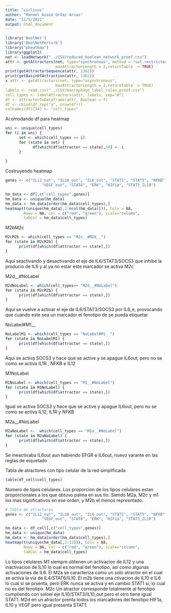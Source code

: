 ```yaml
---
title: "ciclicos"
author: "Manuel Azaid Ordaz Arias"
date: "11/5/2021"
output: html_document
---
```


```r
library('BoolNet')
library('BoolNetPerturb')
library("pheatmap")
library(ggplot2)
net <- loadNetwork("../CSV/reduced_boolean_network_proof.csv")
attr <- getAttractors(net, type="synchronous", method = "sat.restricted", 
                      maxAttractorLength = 2,returnTable  = TRUE)
print(getAttractorSequence(attr, 1362))
print(getBasinOfAttraction(attr, 1362))
x`attr <- getAttractors(net, type="asynchronous", 
                      maxAttractorLength = 2,returnTable  = TRUE)
labels <- read.csv("../CSV/macrophage_label_rules_proof.csv")
cell_types <- labelAttractors(attr, labels, sep="#")
df <- attractorToDataframe(attr, Boolean = T)
df <- cbind(df,rep("a", nrow(df)))
colnames(df)[34] <- "cell_types"
```

Acomodando df para heatmap
```r
uni <- unique(cell_types)
for (i in uni) {
      set <- which(cell_types == i)
      for (state in set) {
            df[which(df$attractor == state),34] <- i
      }
      
}
```
Costruyendo heatmap
```r
genes <- c("IL12_out", "IL10_out", "IL6_out", "STAT1", "STAT5", "NFKB", 
                "VEGF_out", "STAT6", "ERK", "HIF1a", "STAT3_IL10")

hm_data <- df[,c("cell_types",genes)]
hm_data <- unique(hm_data)
hm_data <- hm_data[order(hm_data$cell_types),]
heatmap(t(unique(hm_data[,2:ncol(hm_data)])), Colv = NA,
        Rowv = NA, col = c("red", "green"), scale="column", 
        labCol = hm_data$cell_types)
```


M2bM2c
```r
M2cM2b <- which(cell_types == "M2c__#M2b__")
for (state in M2cM2b) {
      print(df[which(df$attractor == state),])
}
```

Aqui seactivando y desactivando el eje de IL6/STAT3/SOCS3 que inhibe la producio de IL6 y al ya no estar este marcador se activa M2c

M2d__#NoLabel

```r
M2dNoLabel <- which(cell_types== "M2d__#NoLabel")
for (state in M2cM2b) {
      print(df[which(df$attractor == state),])
}
```
Aqui se vuelve a activar el eje de IL6/STAT3/SOCS3 por IL6_e, provocando que cuando este sea un marcador el fenotipo de se pueda etiquetar

NoLabel#M1__

```r
NoLabelM1 <- which(cell_types == "NoLabel#M1__")
for (state in NoLabelM1) {
      print(df[which(df$attractor == state),])
}
```

Aqui se activa SOCS3 y hace que se active y se apague IL6out, pero no se como se activa IL1R , NFKB e IL12 

M1NoLabel

```r
M1NoLabel <- which(cell_types == "M1__#NoLabel")
for (state in M1NoLabel) {
      print(df[which(df$attractor == state),])
}

```
Igual se activa SOCS3 y hace que se active y apague IL6out, pero no se como se activa IL12, IL1R y NFKB

M2a__#NoLabel

```r
M2aNoLabel <-  which(cell_types == "M2a__#NoLabel")
for (state in M2aNoLabel) {
      print(df[which(df$attractor == state),])
}

```
Se ineactivaba IL6out aun habiendo EFGR e IL6out, nuevo varante en las reglas de eiquetado

Tabla de atractores con tipo celular de la red simplificada

```r
table(df_cell$cell_types)
```

Numero de tipos celulares. Los proporcion de los tipos celulares estan proporcionales a los que obtuvo palma en sus tio. Siendo M2a, M2c y m1 los mas significativos en ese orden, y M2b el menos represntado.
```r
# Tabla de atractores
genes <- c("IL12_out", "IL10_out", "IL6_out", "STAT1", "STAT5", "NFKB", 
                "VEGF_out", "STAT6", "ERK", "HIF1a", "STAT3_IL10")

hm_data <- df_cell[,c("cell_types",genes)]
hm_data <- unique(hm_data)
hm_data <- hm_data[order(hm_data$cell_types),]
heatmap(t(unique(hm_data[,2:12])), Colv = NA,
        Rowv = NA, col = c("red", "green"), scale="column", 
        labCol = hm_data$cell_types)
```

Lo tipos celulares M1 siempre obtenen un activacion de IL12 y una inactivacion de IL10 lo cual es normal del fenotipo, asi como algunas activaciones de IL6. El M2a se caracteriza como un solo atractor en el cual se activa la via de IL4/STAT6/IL10. El m2b tiene una ctivacion de IL10 e IL6 lo cual si se prsenta, pero ERK nunca se activa y en cambio STAT1 si, lo cual no es del fenotipo. M2c Un atractor corresponde totalmente al fenotipo cumpliendo con soloel eje IL10/STAT3/IL10_out pero el otro tiene igual STAT1. M2d en un atractor prenta todos los marcadores del fenotipo HIF1a, IL10 y VEGF pero igual presenta STAT1.



